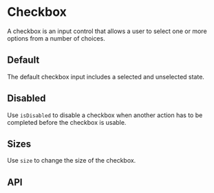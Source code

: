 
<Meta of={Checkbox} title='Checkbox' />

# Checkbox

A checkbox is an input control that allows a user to select one or more options
from a number of choices.

## Default

The default checkbox input includes a selected and unselected state.

<Canvas of={Checkbox.Default} />

## Disabled

Use `isDisabled` to disable a checkbox when another action has to be completed
before the checkbox is usable.

<Canvas of={Checkbox.Disabled} />

## Sizes

Use `size` to change the size of the checkbox.

<Canvas of={Checkbox.Size} />

## API

<Controls />
